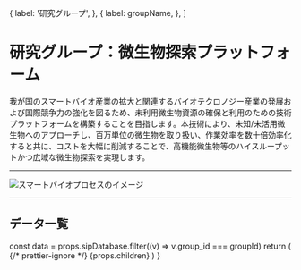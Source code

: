 

  {
    label: '研究グループ',
  },
  {
    label: groupName,
  },
]

# 研究グループ：微生物探索プラットフォーム

我が国のスマートバイオ産業の拡大と関連するバイオテクロノジー産業の発展および国際競争力の強化を図るため、未利用微生物資源の確保と利用のための技術プラットフォームを構築することを目指します。本技術により、未知/未活用微生物へのアプローチし、百万単位の微生物を取り扱い、作業効率を数十倍効率化すると共に、コストを大幅に削減することで、高機能微生物等のハイスループットかつ広域な微生物探索を実現します。

---

<Image
  src="/group4A_01.png"
  alt="スマートバイオプロセスのイメージ"
  width={847}
  height={473}
  priority
/>

---

## データ一覧

  const data = props.sipDatabase.filter((v) => v.group_id === groupId)
  return (
    <Layout title={groupName}>
      {/* prettier-ignore */}
      <LowerPageLayout>
        <Breadcrumbs items={breadcrumbs} />
        <MdxLayout>
          {props.children}
          <GroupDetailList list={data} />
          <BackToDataLink />
        </MdxLayout>
      </LowerPageLayout>
    </Layout>
  )
}

